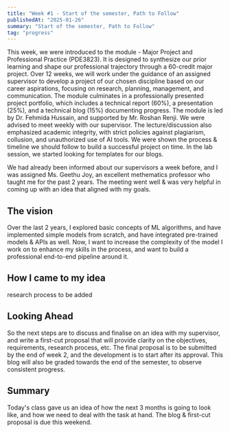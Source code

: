 ```yaml
---
title: "Week #1 - Start of the semester, Path to Follow"
publishedAt: "2025-01-26"
summary: "Start of the semester, Path to Follow"
tag: "progress"
---
```


This week, we were introduced to the module - Major Project and Professional Practice (PDE3823). It is designed to synthesize our prior learning and shape our professional trajectory through a 60-credit major project.
Over 12 weeks, we will work under the guidance of an assigned supervisor to develop a project of our chosen discipline based on our career aspirations, focusing on research, planning, management, and communication. 
The module culminates in a professionally presented project portfolio, which includes a technical report (60%), a presentation (25%), and a technical blog (15%) documenting progress.
The module is led by Dr. Fehmida Hussain, and supported by Mr. Roshan Renji. We were advised to meet weekly with our supervisor. 
The lecture/discussion also emphasized academic integrity, with strict policies against plagiarism, collusion, and unauthorized use of AI tools.
We were shown the process & timeline we should follow to build a successful project on time. 
In the lab session, we started looking for templates for our blogs. 

We had already been informed about our supervisors a week before, and I was assigned Ms. Geethu Joy, an excellent methematics professor who taught me for the past 2 years. The meeting went well & was very helpful in coming up with an idea that aligned with my goals.


## The vision

Over the last 2 years, I explored basic concepts of ML algorithms, and have implemented simple models from scratch, and have integrated pre-trained models & APIs as well. Now, I want to increase the complexity of the model I work on to enhance my skills in the process, and want to build a professional end-to-end pipeline around it. 

## How I came to my idea

research process to be added

## Looking Ahead

So the next steps are to discuss and finalise on an idea with my supervisor, and write a first-cut proposal that will provide clarity on the objectives, requirements, research process, etc. The final proposal is to be submitted by the end of week 2, and the development is to start after its approval.
This blog will also be graded towards the end of the semester, to observe consistent progress. 

## Summary

Today's class gave us an idea of how the next 3 months is going to look like, and how we need to deal with the task at hand. The blog & first-cut proposal is due this weekend. 
